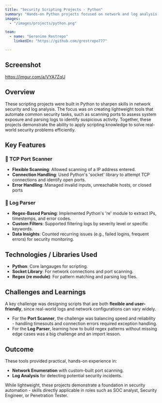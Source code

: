 ```yaml
---
title: "Security Scripting Projects - Python"
summary: "Hands-on Python projects focused on network and log analysis to strengthen scripting skills."
images: 
  - "/images/projects/python.png"

team:
  - name: "Geronimo Restrepo"
    linkedIn: "https://github.com/grestrepo777"

---
```


## Screenshot
https://imgur.com/a/VYA7ZqU

## Overview

These scripting projects were built in Python to sharpen skills in network security and log analysis. The focus was on creating lightweight tools that automate common security tasks, such as scanning ports to assess system exposure and parsing logs to identify suspicious activity. Together, these projects demonstrate the ability to apply scripting knowledge to solve real-world security problems efficiently.
## Key Features

### 🔹 TCP Port Scanner
- **Flexible Scanning**: Allowed scanning of a IP address entered. 
- **Connection Handling**: Used Python's 'socket' library to attempt TCP connections and identify open ports. 
- **Error Handling**: Managed invalid inputs, unreachable hosts, or closed ports

### 🔹 Log Parser
- **Regex-Based Parsing**: Implemented Python's 're' module to extract IPs, timestemps, and error codes.
- **Custom Filters**: Supported filtering logs by severity level or specific keywords. 
- **Data Insights**: Counted recurring issues (e.g., failed logins, frequent errors) for security monitoring.


## Technologies / Libraries Used

- **Python**: Core langauges for scripting. 
- **Socket Library**: For network connections and port scanning. 
- **Regex (re module)**: For pattern matching and parsing log files. 


## Challenges and Learnings
A key challenge was designing scripts that are both **flexible and user-friendly**, since real-world logs and network configurations can vary widely. 
- For the **Port Scanner**, the challenge was balancing speed and reliability - handling timesouts and connection errors required exception handling. 
- For the **Log Parser**, learning how to build regex patterns without missing edge cases was a big challenge and an import lesson. 

## Outcome
These tools provided practical, hands-on experience in: 
- **Network Enumeration** with custom-built port scanning. 
- **Log Analysis** for detecting potential security incidents. 

While lightweight, these projects demonstrate a foundation in security automation - skills directly applicable in roles such as SOC analyst, Security Engineer, or Penetration Tester.  
